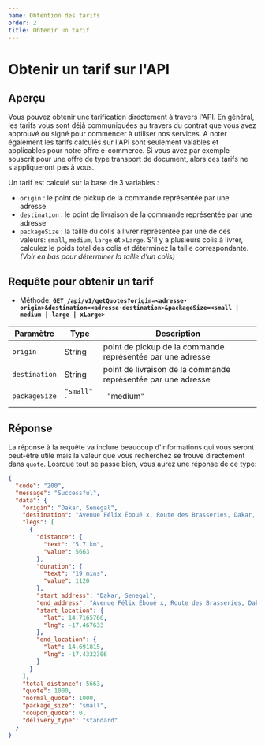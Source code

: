 ```yaml
---
name: Obtention des tarifs
order: 2
title: Obtenir un tarif
---
```


# Obtenir un tarif sur l'API

## Aperçu

Vous pouvez obtenir une tarification directement à travers l'API. En général, les tarifs vous sont déjà communiquées au travers du contrat que vous avez approuvé ou signé pour commencer à utiliser nos services. A noter également les tarifs calculés sur l'API sont seulement valables et applicables pour notre offre e-commerce. Si vous avez par exemple souscrit pour une offre de type transport de document, alors ces tarifs ne s'appliqueront pas à vous.

Un tarif est calculé sur la base de 3 variables :

- `origin` : le point de pickup de la commande représentée par une adresse
- `destination` : le point de livraison de la commande représentée par une adresse
- `packageSize` : la taille du colis à livrer représentée par une de ces valeurs: `small`, `medium`, `large` et `xLarge`. S'il y a plusieurs colis à livrer, calculez le poids total des colis et déterminez la taille correspondante. _(Voir en bas pour déterminer la taille d'un colis)_

## Requête pour obtenir un tarif

- Méthode: **`GET /api/v1/getQuotes?origin=<adresse-origin>&destination=<adresse-destination>&packageSize=<small | medium | large | xLarge>`**

| Paramètre     | Type                                                  | Description                                                                                                                                          |
| ------------- | ----------------------------------------------------- | ---------------------------------------------------------------------------------------------------------------------------------------------------- |
| `origin`      | String                                                | point de pickup de la commande représentée par une adresse                                                                                           |
| `destination` | String                                                | point de livraison de la commande représentée par une adresse                                                                                        |
| `packageSize` | `"small"` `|` `"medium"` `|` `"large"` `|` `"xLarge"` | la taille du colis à livrer. **small** correspond à maximum 5kg, **medium** à maximum 30 kg, **large** à maximum 60 kg et **xLarge** à maximum 100kg |

## Réponse

La réponse à la requête va inclure beaucoup d'informations qui vous seront peut-être utile mais la valeur que vous recherchez se trouve directement dans `quote`. Losrque tout se passe bien, vous aurez une réponse de ce type:

```json
{
  "code": "200",
  "message": "Successful",
  "data": {
    "origin": "Dakar, Senegal",
    "destination": "Avenue Félix Éboué x, Route des Brasseries, Dakar, Senegal",
    "legs": [
      {
        "distance": {
          "text": "5.7 km",
          "value": 5663
        },
        "duration": {
          "text": "19 mins",
          "value": 1120
        },
        "start_address": "Dakar, Senegal",
        "end_address": "Avenue Félix Éboué x, Route des Brasseries, Dakar, Senegal",
        "start_location": {
          "lat": 14.7165766,
          "lng": -17.467633
        },
        "end_location": {
          "lat": 14.691815,
          "lng": -17.4332306
        }
      }
    ],
    "total_distance": 5663,
    "quote": 1000,
    "normal_quote": 1000,
    "package_size": "small",
    "coupon_quote": 0,
    "delivery_type": "standard"
  }
}
```
